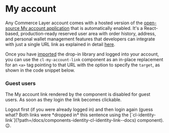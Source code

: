 
<Meta of={Stories} />

# My account

Any Commerce Layer account comes with a hosted version of the [open-source My account application](https://github.com/commercelayer/commercelayer-my-account) that is automatically enabled. It's a React-based, production-ready reserved user area with order history, address, and personal wallet management features that developers can integrate with just a single URL link as explained in detail [here](https://github.com/commercelayer/commercelayer-my-account#hosted-version).

Once you have [imported](?path=/docs/getting-started--docs) the drop-in library and <cl-identity-link type="login" target="_parent">logged</cl-identity-link> into your account, you can use the `cl-my-account-link` component as an in-place replacement for an `<a>` tag pointing to that URL with the option to specify the `target`, as shown in the code snippet below.

<Canvas of={Stories.Basic} />

<Controls of={Stories.Basic} />

### Guest users

The My account link rendered by the component is disabled for guest users. As soon as they login the link becomes clickable.

<Alert title="Try it out!" type="success">
  <cl-identity-link type="logout" target="_parent">Logout</cl-identity-link> first (if you were already logged in) and then <cl-identity-link type="login" target="_parent">login</cl-identity-link> again (guess what? Both links were *dropped in* this sentence using the [`cl-identity-link`](?path=/docs/components-identity-cl-identity-link--docs) component). 😉.
</Alert>
